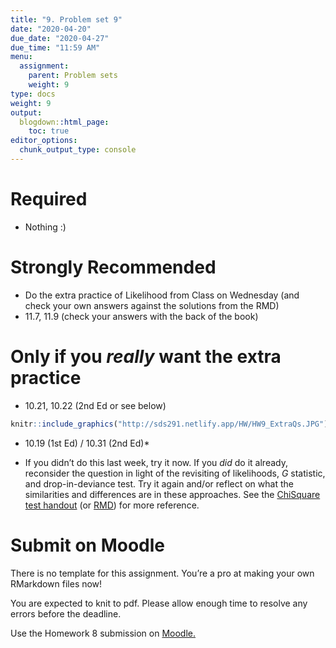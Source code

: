 ```yaml
---
title: "9. Problem set 9"
date: "2020-04-20"
due_date: "2020-04-27"
due_time: "11:59 AM"
menu:
  assignment:
    parent: Problem sets
    weight: 9
type: docs
weight: 9
output:
  blogdown::html_page:
    toc: true
editor_options: 
  chunk_output_type: console
---
```


# Required

- Nothing :)

# Strongly Recommended

- Do the extra practice of Likelihood from Class on Wednesday (and check your own answers against the solutions from the RMD)
- 11.7, 11.9 (check your answers with the back of the book)

# Only if you *really* want the extra practice

- 10.21, 10.22 (2nd Ed or see below)

```r
knitr::include_graphics("http://sds291.netlify.app/HW/HW9_ExtraQs.JPG")
```

- 10.19 (1st Ed) / 10.31 (2nd Ed)*

* If you didn't do this last week, try it now. If you *did* do it already, reconsider the question in light of the revisiting of likelihoods, *G* statistic, and drop-in-deviance test. Try it again and/or reflect on what the similarities and differences are in these approaches.  See the [ChiSquare test handout](http://sds291.netlify.app/20/ChiSq.pdf) (or [RMD](http://sds291.netlify.app/20/ChiSq.rmd)) for more reference.


# Submit on Moodle

There is no template for this assignment. You're a pro at making your own RMarkdown files now!

You are expected to knit to pdf. Please allow enough time to resolve any errors before the deadline. 

Use the Homework 8 submission on [Moodle.](https://moodle.smith.edu/course/view.php?id=37984) 
